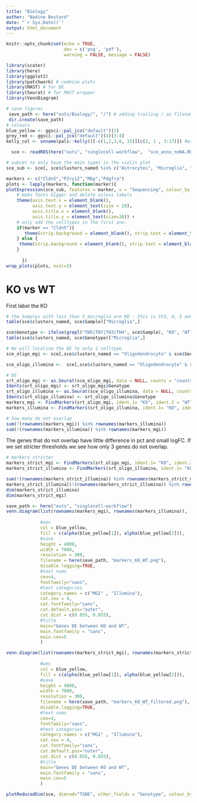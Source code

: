 ```yaml
---
title: "Biology"
author: "Nadine Bestard"
date: "`r Sys.Date()`"
output: html_document
---
```


```r
knitr::opts_chunk$set(echo = TRUE, 
                      dev = c('png', 'pdf'), 
                      warning = FALSE, message = FALSE)
```

```r
library(scater)
library(here)
library(ggplot2)
library(patchwork) # combine plots
library(MAST) # for DE
library(Seurat) # for MAST wrapper
library(VennDiagram)

# save figures
 save_path <- here("outs/Biology/", "/") # adding trailing / as filenames are pasted directly to path.
 dir.create(save_path)
# colours
blue_yellow <- ggsci::pal_jco("default")(2)
grey_red <- ggsci::pal_jco("default")(4)[3:4]
kelly_col <- unname(pals::kelly()[-c(1,2,3,6, 15)][c(2, 1 , 3:17)]) #exchange the yellow and purpule (so not all big clusters purpule) and delete similar colours
```

```r
  sce <- readRDS(here("outs", "singlecell-workflow",  "sce_anno_noNA.RDS"))

# subset to only have the main types in the violin plot
sce_sub <- sce[, sce$clusters_named %in% c("Astrocytes", "Microglia", "Oligodendrocyte", "Endothelial", "OPC")]
```

```r
markers <- c("Cldn5","P2ry12","Mbp","Pdgfra")
plots <- lapply(markers, function(marker){
plotExpression(sce_sub, features = marker, x = "Sequencing", colour_by = "Sequencing", other_fields = "clusters_named" ) + facet_grid(~clusters_named) + scale_colour_manual(values = rev(blue_yellow)) + labs(y = marker) + 
    # make fonts bigger and delete usless labels
    theme(axis.text.x = element_blank(),
          axis.text.y = element_text(size = 20),
          axis.title.x = element_blank(),
          axis.title.y = element_text(size=30)) +
    # only add the celltypes in the first one.
    if(marker == "Cldn5"){
       theme(strip.background = element_blank(), strip.text = element_text(size=30))
    } else {
     theme(strip.background = element_blank(), strip.text = element_blank())
    }
      
      })
wrap_plots(plots, ncol=1)
```

# KO vs WT
First label the KO
```r
# the Samples with less than 5 microglia are KO - this is th3, 4, 5 and 7
table(sce$clusters_named, sce$Sample)["Microglia",]

sce$Genotype <- ifelse(grepl("TH5|TH7|TH3|TH4", sce$Sample), "KO", "WT")
table(sce$clusters_named, sce$Genotype)["Microglia",]
```

```r
# We will localise the DE to only 1 celltype. 
sce_oligo_mgi <- sce[,sce$clusters_named == "Oligodendrocyte" & sce$Sequencing == "MGI"]

sce_oligo_illumina <-  sce[,sce$clusters_named == "Oligodendrocyte" & sce$Sequencing == "Illumina"]

# DE
srt_oligo_mgi <- as.Seurat(sce_oligo_mgi, data = NULL, counts = "counts")
Idents(srt_oligo_mgi) <- srt_oligo_mgi$Genotype
srt_oligo_illumina <- as.Seurat(sce_oligo_illumina, data = NULL, counts = "counts")
Idents(srt_oligo_illumina) <- srt_oligo_illumina$Genotype
markers_mgi <- FindMarkers(srt_oligo_mgi, ident.1= "KO", ident.2 = "WT", test.use = "MAST")
markers_illumina <- FindMarkers(srt_oligo_illumina, ident.1= "KO", ident.2 = "WT", test.use = "MAST")

# how many do not overlap
sum(!(rownames(markers_mgi)) %in% rownames(markers_illumina))
sum(!(rownames(markers_illumina)) %in% rownames(markers_mgi))

```
The genes that do not overlap have little difference in pct and small logFC. 
If we set stricter thresholds we see how only 3 genes do not overlap.
```r


# markers stricter
markers_strict_mgi <- FindMarkers(srt_oligo_mgi, ident.1= "KO", ident.2 = "WT", test.use = "MAST", logfc.threshold = 0.3 )
markers_strict_illumina <- FindMarkers(srt_oligo_illumina, ident.1= "KO", ident.2 = "WT", test.use = "MAST", logfc.threshold = 0.3)

sum(!(rownames(markers_strict_illumina)) %in% rownames(markers_strict_mgi))
markers_strict_illumina[(!(rownames(markers_strict_illumina)) %in% rownames(markers_strict_mgi)),]
dim(markers_strict_illumina)
dim(markers_strict_mgi)


```

```r
save_path <- here("outs", "singlecell-workflow")
venn.diagram(list(rownames(markers_mgi), rownames(markers_illumina)), 
             
             #aes
             col = blue_yellow,
             fill = c(alpha(blue_yellow[1]), alpha(blue_yellow[2])),
             #save
             height = 4800,
             width = 7000,
             resolution = 300,
             filename = here(save_path, "markers_KO_WT.png"),
             disable.logging=TRUE,
             #text nums
             cex=4,
             fontfamily="sans",
             #text categories
             category.names = c("MGI" , "Illumina"),
             cat.cex = 4,
             cat.fontfamily="sans",
             cat.default.pos="outer",
             cat.dist = c(0.055, 0.055),
             #title
             main="Genes DE between KO and WT",
             main.fontfamily = "sans",
             main.cex=5
             )
```

```r
venn.diagram(list(rownames(markers_strict_mgi), rownames(markers_strict_illumina)), 
             
             #aes
             col = blue_yellow,
             fill = c(alpha(blue_yellow[1]), alpha(blue_yellow[2])),
             #save
             height = 4800,
             width = 7000,
             resolution = 300,
             filename = here(save_path, "markers_KO_WT_filtered.png"),
             disable.logging=TRUE,
             #text nums
             cex=4,
             fontfamily="sans",
             #text categories
             category.names = c("MGI" , "Illumina"),
             cat.cex = 4,
             cat.fontfamily="sans",
             cat.default.pos="outer",
             cat.dist = c(0.055, 0.055),
             #title
             main="Genes DE between KO and WT",
             main.fontfamily = "sans",
             main.cex=5
             )
```

```r
plotReducedDim(sce, dimred="TSNE", other_fields = "Genotype", colour_by = "clusters_named") + facet_wrap(~Genotype) + scale_colour_manual(values = kelly_col)
```

